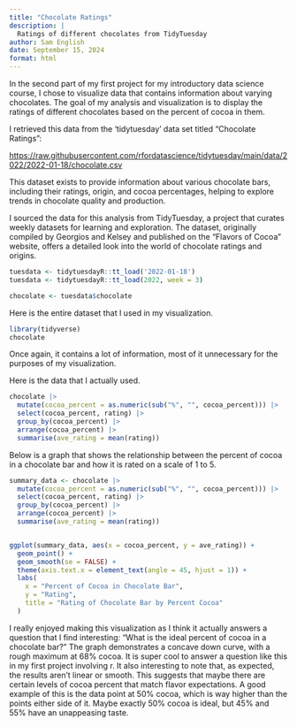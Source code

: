 ```yaml
---
title: "Chocolate Ratings"
description: |
  Ratings of different chocolates from TidyTuesday
author: Sam English
date: September 15, 2024
format: html
---
```


In the second part of my first project for my introductory data science course, I chose to visualize data that contains information about varying chocolates. The goal of my analysis and visualization is to display the ratings of different chocolates based on the percent of cocoa in them. 

I retrieved this data from the 'tidytuesday' data set titled "Chocolate Ratings":

<https://raw.githubusercontent.com/rfordatascience/tidytuesday/main/data/2022/2022-01-18/chocolate.csv>

This dataset exists to provide information about various chocolate bars, including their ratings, origin, and cocoa percentages, helping to explore trends in chocolate quality and production.

I sourced the data for this analysis from TidyTuesday, a project that curates weekly datasets for learning and exploration. The dataset, originally compiled by Georgios and Kelsey and published on the “Flavors of Cocoa” website, offers a detailed look into the world of chocolate ratings and origins.

```r
tuesdata <- tidytuesdayR::tt_load('2022-01-18')
tuesdata <- tidytuesdayR::tt_load(2022, week = 3)

chocolate <- tuesdata$chocolate
```
Here is the entire dataset that I used in my visualization. 
```r
library(tidyverse)
chocolate
```
Once again, it contains a lot of information, most of it unnecessary for the purposes of my visualization. 

Here is the data that I actually used.

```r
chocolate |>
  mutate(cocoa_percent = as.numeric(sub("%", "", cocoa_percent))) |>
  select(cocoa_percent, rating) |>
  group_by(cocoa_percent) |>
  arrange(cocoa_percent) |>
  summarise(ave_rating = mean(rating))
```



Below is a graph that shows the relationship between the percent of cocoa in a chocolate bar and how it is rated on a scale of 1 to 5.

```r

summary_data <- chocolate |>
  mutate(cocoa_percent = as.numeric(sub("%", "", cocoa_percent))) |>
  select(cocoa_percent, rating) |>
  group_by(cocoa_percent) |>
  arrange(cocoa_percent) |>
  summarise(ave_rating = mean(rating))


ggplot(summary_data, aes(x = cocoa_percent, y = ave_rating)) +
  geom_point() +
  geom_smooth(se = FALSE) +
  theme(axis.text.x = element_text(angle = 45, hjust = 1)) +
  labs(
    x = "Percent of Cocoa in Chocolate Bar",
    y = "Rating",
    title = "Rating of Chocolate Bar by Percent Cocoa"
  )
```
I really enjoyed making this visualization as I think it actually answers a question that I find interesting: 
"What is the ideal percent of cocoa in a chocolate bar?"
The graph demonstrates a concave down curve, with a rough maximum at 68% cocoa. It is super cool to answer a question like this in my first project involving r. It also interesting to note that, as expected, the results aren't linear or smooth. This suggests that maybe there are certain levels of cocoa percent that match flavor expectations. A good example of this is the data point at 50% cocoa, which is way higher than the points either side of it. Maybe exactly 50% cocoa is ideal, but 45% and 55% have an unappeasing taste. 